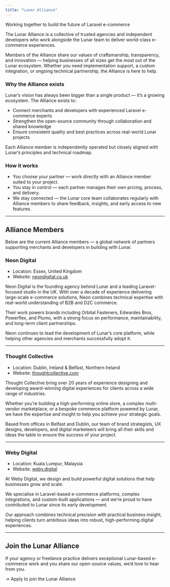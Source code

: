 ```yaml
---
title: "Lunar Alliance"
---
```


Working together to build the future of Laravel e-commerce

The Lunar Alliance is a collective of trusted agencies and independent developers who work alongside the Lunar team to
deliver world-class e-commerce experiences.

Members of the Alliance share our values of craftsmanship, transparency, and innovation — helping businesses of all
sizes get the most out of the Lunar ecosystem. Whether you need implementation support, a custom integration, or ongoing
technical partnership, the Alliance is here to help.

### Why the Alliance exists

Lunar’s vision has always been bigger than a single product — it’s a growing ecosystem.
The Alliance exists to:
- Connect merchants and developers with experienced Laravel e-commerce experts
- Strengthen the open-source community through collaboration and shared knowledge
- Ensure consistent quality and best practices across real-world Lunar projects

Each Alliance member is independently operated but closely aligned with Lunar’s principles and technical roadmap.

### How it works
- You choose your partner — work directly with an Alliance member suited to your project.
- You stay in control — each partner manages their own pricing, process, and delivery.
- We stay connected — the Lunar core team collaborates regularly with Alliance members to share feedback, insights, and early access to new features.

---

## Alliance Members

Below are the current Alliance members — a global network of partners supporting merchants and developers in building with Lunar.

### Neon Digital

- Location: Essex, United Kingdom
- Website: [neondigital.co.uk](https://neondigital.co.uk?utm_source=lunar&utm_medium=referral&utm_campaign=lunar_alliance)

Neon Digital is the founding agency behind Lunar and a leading Laravel-focused studio in the UK.
With over a decade of experience delivering large-scale e-commerce solutions, Neon combines technical expertise with
real-world understanding of B2B and D2C commerce.

Their work powers brands including Orbital Fasteners, Edwardes Bros, Powerflex, and Plumo, with a strong focus on
performance, maintainability, and long-term client partnerships.

Neon continues to lead the development of Lunar’s core platform, while helping other agencies and merchants successfully
adopt it.

---

### Thought Collective

- Location: Dublin, Ireland & Belfast, Northern Ireland
- Website: [thoughtcollective.com](https://www.thoughtcollective.com?utm_source=lunar&utm_medium=referral&utm_campaign=lunar_alliance)

Thought Collective bring over 20 years of experience designing and developing award-winning digital experiences for
clients across a wide range of industries.

Whether you’re building a high-performing online store, a complex multi-vendor marketplace, or a bespoke commerce
platform powered by Lunar, we have the expertise and insight to help you achieve your strategic goals.

Based from offices in Belfast and Dublin, our team of brand strategists, UX designs, developers, and digital marketeers
will bring all their skills and ideas the table to ensure the success of your project.

---

### Weby Digital

- Location: Kuala Lumpur, Malaysia
- Website: [weby.digital](https://weby.digital?utm_source=lunar&utm_medium=referral&utm_campaign=lunar_alliance)

At Weby Digital, we design and build powerful digital solutions that help businesses grow and scale.

We specialise in Laravel-based e-commerce platforms, complex integrations, and custom-built applications — and we’re
proud to have contributed to Lunar since its early development.

Our approach combines technical precision with practical business insight, helping clients turn ambitious ideas into
robust, high-performing digital experiences.

---

## Join the Lunar Alliance

If your agency or freelance practice delivers exceptional Lunar-based e-commerce work and you share our open-source
values, we’d love to hear from you.

→ Apply to join the Lunar Alliance
